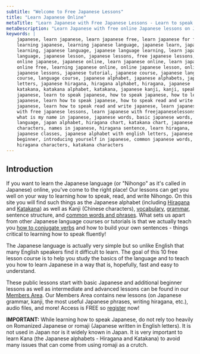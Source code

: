 ```yaml
---
subtitle: "Welcome to Free Japanese Lessons"
title: "Learn Japanese Online"
metaTitle: "Learn Japanese with Free Japanese Lessons - Learn to speak the Japanese language online for free!"
metaDescription: "Learn Japanese with free online Japanese lessons on Japanese grammar, Japanese verb conjugation, and Japanese sentence structure"
keywords: |
    japanese, learn japanese, learn japanese free, learn japanese for free,
    learning japanese, learning japanese language, japanese learn, japanese
    learning, japanese language, japanese language learning, learn japanese
    language, japanese lesson, japanese lessons, free japanese lessons,
    online japanese, japanese online, learn japanese online, learn japanese
    online free, learning japanese online, online japanese lesson, online
    japanese lessons, japanese tutorial, japanese course, japanese language
    course, language course, japanese alphabet, japanese alphabets, japanese
    letters, japanese hiragana, hiragana alphabet, hiragana, japanese
    katakana, katakana alphabet, katakana, japanese kanji, kanji, speak
    japanese, learn to speak japanese, how to speak japanese, how to learn
    japanese, learn how to speak japanese, how to speak read and write
    japanese, learn how to speak read and write japanese, learn japanese
    with free japanese lessons, learn japanese with freejapaneselessons.com,
    what is my name in japanese, japanese words, basic japanese words, japan
    language, japan alphabet, hiragana chart, katakana chart, japanese
    characters, names in japanese, hiragana sentence, learn hiragana,
    japanese classes, japanese alphabet with english letters, japanese
    beginner, introducing yourself in japanese, common japanese words,
    hiragana characters, katakana characters
---
```


## Introduction

If you want to learn the Japanese language (or "Nihongo" as it's called in Japanese) online, you've come to the right place! Our lessons can get you well on your way to learning how to speak, read, and write Nihongo. On this site you will find such things as the Japanese alphabet (including [Hiragana](/japanese-alphabet-hiragana/) and [Katakana](/katakana/)) as well as Kanji (Chinese characters), [vocabulary](/basic-vocabulary-phrases/), [grammar](/basic-grammar/), sentence structure, and [common words and phrases](/useful-phrases/). What sets us apart from other Japanese language courses or tutorials is that we actually teach you [how to conjugate verbs](/verb-conjugation/) and how to build your own sentences - things critical to learning how to speak fluently!

The Japanese language is actually very simple but so unlike English that many English speakers find it difficult to learn. The goal of this 10 free lesson course is to help you study the basics of the language and to teach you how to learn Japanese in a way that is, hopefully, fast and easy to understand.

These public lessons start with basic Japanese and additional beginner lessons as well as intermediate and advanced lessons can be found in our [Members Area](/members/). Our Members Area contains new lessons (on Japanese grammar, kanji, the most useful Japanese phrases, writing hiragana, etc.), audio files, and more! Access is FREE so [register](/register/) now!

**IMPORTANT:** While learning how to speak Japanese, do not rely too heavily on Romanized Japanese or romaji (Japanese written in English letters). It is not used in Japan nor is it widely known in Japan. It is very important to learn Kana (the Japanese alphabets - Hiragana and Katakana) to avoid many issues that can come from using romaji as a crutch.
